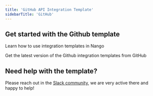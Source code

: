 ```yaml
---
title: 'GitHub API Integration Template'
sidebarTitle: 'GitHub'
---
```


## Get started with the Github template

<Card title="How to use integration templates"
      href="/understand/concepts/templates"
      icon="book-open">
    Learn how to use integration templates in Nango
</Card>

<Card title="Get the Github template"
      href="https://github.com/NangoHQ/integration-templates/tree/main/integrations/github"
      icon="github">
    Get the latest version of the Github integration templates from GitHub
</Card>

## Need help with the template?
Please reach out in the [Slack community](https://nango.dev/slack), we are very active there and happy to help!